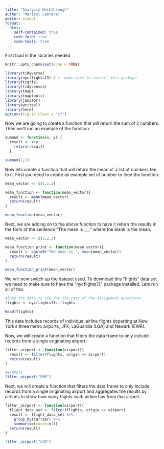 ```yaml
---
title: "Analysis Walkthrough"
author: "Marisol Cabrera"
editor: visual
format:
  html:
    self-contained: true
    code-fold: true
    code-tools: true
---
```

First load in the libraries needed
```r
knitr::opts_chunk$set(echo = TRUE)

library(tidyverse)
library(nycflights13) # <- make sure to install this package 
library(tigris)
library(tidycensus)
library(tmap)
library(tmaptools)
library(janitor)
library(writexl)
library(here)
options(tigris_class = "sf")

```


Now we are going to create a function that will return the sum of 2 numbers. Then we'll run an example of the function. 

```r

sumnum <- function(x, y) {
  result <- x+y
    return(result)
  } 

sumnum(2,3)

```

Now lets create a function that will return the mean of a list of numbers fed to it. First you need to create an example set of number to feed the function. 
```r

mean_vector <- c(1,2,3)

mean_function <- function(mean_vector){
  result <- mean(mean_vector)
  return(result)
}

mean_function(mean_vector)


```

Next, we are adding on to the above function to have it return the results in the form of the sentence "The mean is ___" where the blank is the mean. 

```r

mean_vector <- c(1,2,3)

mean_function_print <- function(mean_vector){
  result <- paste0("The mean is ", mean(mean_vector))
  return(result)
}

mean_function_print(mean_vector)

```

We will now switch up the dataset used. To download this "flights" data set we need to make sure to have the "nycflights13" package installed. Lets run all of this.

```r
#load the data to use for the rest of the assignment questions
flights <- nycflights13::flights

head(flights)
```

This data includes records of individual airline flights departing at New York's three metro airports, JFK, LaGuardia (LGA) and Newark (EWR).

Now, we will create a function that filters the data frame to only include records from a single originating airport.

```r

filter_airport <- function(airport){
  result <- filter(flights, origin == airport)
  return(result)
}

#example
filter_airport("EWR")


```

Next, we will create a function that filters the data frame to only include records from a single originating airport and aggregates the results by airlines to show how many flights each airline has from that airport.

```r

filter_airport <- function(airport){
  flight_data_set <- filter(flights, origin == airport)
  result <- flight_data_set %>% 
    group_by(carrier) %>% 
    summarise(count=n())
  return(result)
}

filter_airport("LGA")

```
